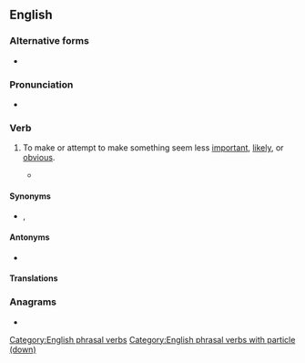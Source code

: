 {{also|playdown}}
==English==

===Alternative forms===
* {{l|en|downplay}}

===Pronunciation===
* {{audio|en|En-au-play down.ogg|Audio (AU)}}

===Verb===
{{en-verb|plays down|playing down|played down}}

# {{lb|en|idiomatic}} To make or attempt to make something seem less [[important]], [[likely]], or [[obvious]].
#: {{ux|en|The essay attempts to '''play down''' the role slavery had in the Civil War.}}
#: {{ux|en|The senator '''played down''' the threat of a recession.}}
#: {{ux|en|During the wave of anti-immigrant sentiment, Miguel '''played down''' his immigrant status by removing Chicano patois from his speech and adopting the nickname "Mike."}}
#* {{quote-journal|en|year=2019|month=October|author=Dan Harvey|title=HS2 costs rise as schedule slips|journal=Modern Railways|page=8|text=Reports that the project is in trouble have been circulating for many months and have been '''played down''' by officials.}}

====Synonyms====
* {{sense|make to seem less important}} {{l|en|de-emphasize}}, {{l|en|downplay}}

====Antonyms====
* {{sense|make to seem less important}} {{l|en|play up}}

====Translations====
{{trans-see|play down|downplay}}

===Anagrams===
* {{anagrams|en|a=adlnopwy|downplay}}

[[Category:English phrasal verbs]]
[[Category:English phrasal verbs with particle (down)]]